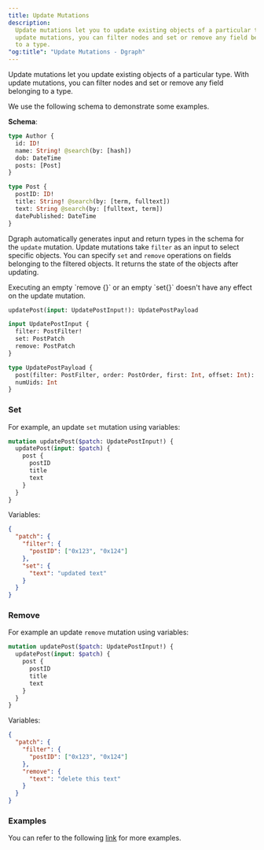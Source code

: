 ```yaml
---
title: Update Mutations
description:
  Update mutations let you to update existing objects of a particular type. With
  update mutations, you can filter nodes and set or remove any field belonging
  to a type.
"og:title": "Update Mutations - Dgraph"
---
```



<DgraphWIP />

Update mutations let you update existing objects of a particular type. With
update mutations, you can filter nodes and set or remove any field belonging to
a type.

We use the following schema to demonstrate some examples.

**Schema**:

```graphql
type Author {
  id: ID!
  name: String! @search(by: [hash])
  dob: DateTime
  posts: [Post]
}

type Post {
  postID: ID!
  title: String! @search(by: [term, fulltext])
  text: String @search(by: [fulltext, term])
  datePublished: DateTime
}
```

Dgraph automatically generates input and return types in the schema for the
`update` mutation. Update mutations take `filter` as an input to select specific
objects. You can specify `set` and `remove` operations on fields belonging to
the filtered objects. It returns the state of the objects after updating.

<Note>
  Executing an empty `remove {}` or an empty `set{}` doesn't have any effect on
  the update mutation.
</Note>

```graphql
updatePost(input: UpdatePostInput!): UpdatePostPayload

input UpdatePostInput {
  filter: PostFilter!
  set: PostPatch
  remove: PostPatch
}

type UpdatePostPayload {
  post(filter: PostFilter, order: PostOrder, first: Int, offset: Int): [Post]
  numUids: Int
}
```

### Set

For example, an update `set` mutation using variables:

```graphql
mutation updatePost($patch: UpdatePostInput!) {
  updatePost(input: $patch) {
    post {
      postID
      title
      text
    }
  }
}
```

Variables:

```json
{
  "patch": {
    "filter": {
      "postID": ["0x123", "0x124"]
    },
    "set": {
      "text": "updated text"
    }
  }
}
```

### Remove

For example an update `remove` mutation using variables:

```graphql
mutation updatePost($patch: UpdatePostInput!) {
  updatePost(input: $patch) {
    post {
      postID
      title
      text
    }
  }
}
```

Variables:

```json
{
  "patch": {
    "filter": {
      "postID": ["0x123", "0x124"]
    },
    "remove": {
      "text": "delete this text"
    }
  }
}
```

### Examples

You can refer to the following
[link](https://github.com/hypermodeinc/dgraph/blob/main/graphql/resolve/update_mutation_test.yaml)
for more examples.
